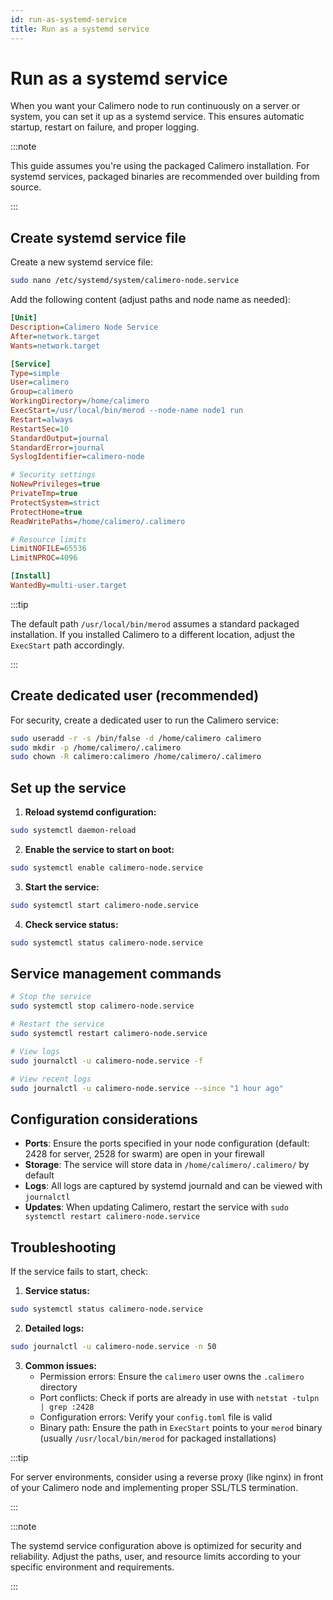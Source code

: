 ```yaml
---
id: run-as-systemd-service
title: Run as a systemd service
---
```


# Run as a systemd service

When you want your Calimero node to run continuously on a server or system, you
can set it up as a systemd service. This ensures automatic startup, restart on
failure, and proper logging.

:::note

This guide assumes you're using the packaged Calimero installation. For systemd
services, packaged binaries are recommended over building from source.

:::

## Create systemd service file

Create a new systemd service file:

```bash title="Terminal"
sudo nano /etc/systemd/system/calimero-node.service
```

Add the following content (adjust paths and node name as needed):

```ini title="/etc/systemd/system/calimero-node.service"
[Unit]
Description=Calimero Node Service
After=network.target
Wants=network.target

[Service]
Type=simple
User=calimero
Group=calimero
WorkingDirectory=/home/calimero
ExecStart=/usr/local/bin/merod --node-name node1 run
Restart=always
RestartSec=10
StandardOutput=journal
StandardError=journal
SyslogIdentifier=calimero-node

# Security settings
NoNewPrivileges=true
PrivateTmp=true
ProtectSystem=strict
ProtectHome=true
ReadWritePaths=/home/calimero/.calimero

# Resource limits
LimitNOFILE=65536
LimitNPROC=4096

[Install]
WantedBy=multi-user.target
```

:::tip

The default path `/usr/local/bin/merod` assumes a standard packaged
installation. If you installed Calimero to a different location, adjust the
`ExecStart` path accordingly.

:::

## Create dedicated user (recommended)

For security, create a dedicated user to run the Calimero service:

```bash title="Terminal"
sudo useradd -r -s /bin/false -d /home/calimero calimero
sudo mkdir -p /home/calimero/.calimero
sudo chown -R calimero:calimero /home/calimero/.calimero
```

## Set up the service

1. **Reload systemd configuration:**

```bash title="Terminal"
sudo systemctl daemon-reload
```

2. **Enable the service to start on boot:**

```bash title="Terminal"
sudo systemctl enable calimero-node.service
```

3. **Start the service:**

```bash title="Terminal"
sudo systemctl start calimero-node.service
```

4. **Check service status:**

```bash title="Terminal"
sudo systemctl status calimero-node.service
```

## Service management commands

```bash title="Terminal"
# Stop the service
sudo systemctl stop calimero-node.service

# Restart the service
sudo systemctl restart calimero-node.service

# View logs
sudo journalctl -u calimero-node.service -f

# View recent logs
sudo journalctl -u calimero-node.service --since "1 hour ago"
```

## Configuration considerations

- **Ports**: Ensure the ports specified in your node configuration (default:
  2428 for server, 2528 for swarm) are open in your firewall
- **Storage**: The service will store data in `/home/calimero/.calimero/` by
  default
- **Logs**: All logs are captured by systemd journald and can be viewed with
  `journalctl`
- **Updates**: When updating Calimero, restart the service with
  `sudo systemctl restart calimero-node.service`

## Troubleshooting

If the service fails to start, check:

1. **Service status:**

```bash title="Terminal"
sudo systemctl status calimero-node.service
```

2. **Detailed logs:**

```bash title="Terminal"
sudo journalctl -u calimero-node.service -n 50
```

3. **Common issues:**
   - Permission errors: Ensure the `calimero` user owns the `.calimero`
     directory
   - Port conflicts: Check if ports are already in use with
     `netstat -tulpn | grep :2428`
   - Configuration errors: Verify your `config.toml` file is valid
   - Binary path: Ensure the path in `ExecStart` points to your `merod` binary
     (usually `/usr/local/bin/merod` for packaged installations)

:::tip

For server environments, consider using a reverse proxy (like nginx) in front of
your Calimero node and implementing proper SSL/TLS termination.

:::

:::note

The systemd service configuration above is optimized for security and
reliability. Adjust the paths, user, and resource limits according to your
specific environment and requirements.

:::
